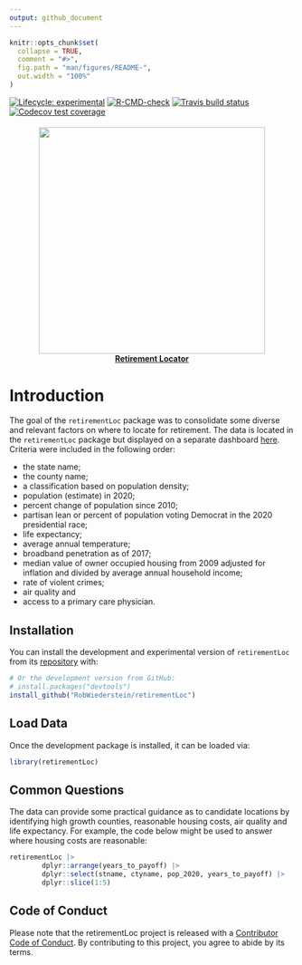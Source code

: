 ```yaml
---
output: github_document
---
```


<!-- README.md is generated from README.Rmd. Please edit that file -->

```r
knitr::opts_chunk$set(
  collapse = TRUE,
  comment = "#>",
  fig.path = "man/figures/README-",
  out.width = "100%"
)
```

<!-- badges: start -->
[![Lifecycle: experimental](https://img.shields.io/badge/lifecycle-experimental-orange.svg)](https://lifecycle.r-lib.org/articles/stages.html#experimental)
[![R-CMD-check](https://github.com/RobWiederstein/retirement/workflows/R-CMD-check/badge.svg)](https://github.com/RobWiederstein/retirement/actions)
[![Travis build status](https://travis-ci.com/RobWiederstein/retirement.svg?branch=main)](https://travis-ci.com/RobWiederstein/retirement)
[![Codecov test coverage](https://codecov.io/gh/RobWiederstein/retirement/branch/main/graph/badge.svg)](https://codecov.io/gh/RobWiederstein/retirement?branch=main)
<!-- badges: end -->

<h4 align= "center">
<a href="https://rob-wiederstein.shinyapps.io/retirement-dashboard/?_ga=2.138388592.1542637753.1630614255-2110524801.1630416115"><img src='man/figures/retirement-dashboard.png' align="center" height="400"/><br/></a>
<a href="https://rob-wiederstein.shinyapps.io/retirement-dashboard/?_ga=2.138388592.1542637753.1630614255-2110524801.1630416115">Retirement Locator</a>
</h4>

# Introduction

The goal of the `retirementLoc` package was to consolidate some diverse and relevant factors on where to locate for retirement.  The data is located in the `retirementLoc` package but displayed on a separate dashboard [here](https://rob-wiederstein.shinyapps.io/retirement-dashboard/?_ga=2.138388592.1542637753.1630614255-2110524801.1630416115).  Criteria were included in the following order:

- the state name;
- the county name;
- a classification based on population density;
- population (estimate) in 2020;
- percent change of population since 2010;
- partisan lean or percent of population voting Democrat in the 2020 presidential race;
- life expectancy;
- average annual temperature;
- broadband penetration as of 2017;
- median value of owner occupied housing from 2009 adjusted for inflation and divided by average annual household income;
- rate of violent crimes;
- air quality and
- access to a primary care physician.

## Installation

You can install the development and experimental version of `retirementLoc` from its [repository](https://github.com/RobWiederstein/retirementLoc) with:

``` r
# Or the development version from GitHub:
# install.packages("devtools")
install_github("RobWiederstein/retirementLoc")
```

## Load Data

Once the development package is installed, it can be loaded via:

```r
library(retirementLoc)
```

## Common Questions

The data can provide some practical guidance as to candidate locations by identifying high growth counties, reasonable housing costs, air quality and life expectancy. For example, the code below might be used to answer where housing costs are reasonable:

```r
retirementLoc |>
        dplyr::arrange(years_to_payoff) |>
        dplyr::select(stname, ctyname, pop_2020, years_to_payoff) |>
        dplyr::slice(1:5)
```

<!--You'll still need to render `README.Rmd` regularly, to keep `README.md` up-to-date. `devtools::build_readme()` is handy for this. You could also use GitHub Actions to re-render `README.Rmd` every time you push. An example workflow can be found here: <https://github.com/r-lib/actions/tree/master/examples>.


# Displaying Code Blocks

In that case, don't forget to commit and push the resulting figure files, so they display on GitHub and CRAN.
-->

## Code of Conduct

Please note that the retirementLoc project is released with a [Contributor Code of Conduct](https://contributor-covenant.org/version/2/0/CODE_OF_CONDUCT.html). By contributing to this project, you agree to abide by its terms.

